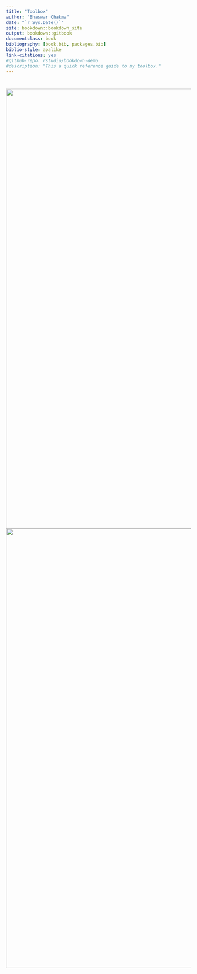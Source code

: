 ```yaml
--- 
title: "Toolbox"
author: "Bhaswar Chakma"
date: "`r Sys.Date()`"
site: bookdown::bookdown_site
output: bookdown::gitbook
documentclass: book
bibliography: [book.bib, packages.bib]
biblio-style: apalike
link-citations: yes
#github-repo: rstudio/bookdown-demo
#description: "This a quick reference guide to my toolbox."
---
```


# {-}

<center>
    <img src="https://pbs.twimg.com/media/ELaj6MaXYAAozFy?format=jpg&name=large" width="1200" alt="rstudio lovestory logo"  />
</center>

<center>
    <img src="images/barney-quote.jpg" width="1200" alt="rstudio lovestory logo"  />
</center>





